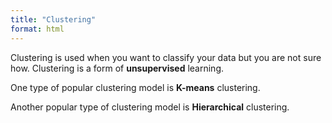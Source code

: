 ```yaml
---
title: "Clustering"
format: html
---
```


Clustering is used when you want to classify your data but you are not sure how. Clustering is a form of **unsupervised** learning.

One type of popular clustering model is **K-means** clustering.

Another popular type of clustering model is **Hierarchical** clustering.
